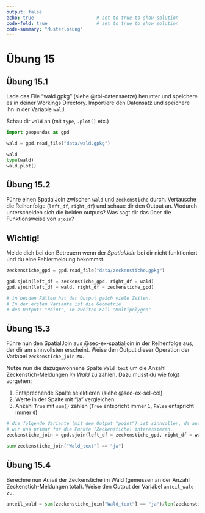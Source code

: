 ```yaml
---
output: false
echo: true                       # set to true to show solution
code-fold: true                  # set to true to show solution
code-summary: "Musterlösung"    
---
```


# Übung 15

## Übung 15.1 {#sec-ex-import-wald}

Lade das File "wald.gpkg" (siehe @tbl-datensaetze) herunter und speichere es in deiner Workings Directory. Importiere den Datensatz und speichere ihn in der Variable `wald`. 

Schau dir `wald` an (mit `type`, `.plot()` etc.)

```python

import geopandas as gpd 

wald = gpd.read_file("data/wald.gpkg")

wald
type(wald)
wald.plot()
```

## Übung 15.2 {#sec-ex-spatialjoin}

Führe einen SpatialJoin zwischen `wald` und `zeckenstiche` durch. Vertausche die Reihenfolge (`left_df`, `right_df`) und schaue dir den Output an. Wodurch unterscheiden sich die beiden outputs? Was sagt dir das über die Funktionsweise von `sjoin`?

:::{.callout-note}
## Wichtig!

Melde dich bei den Betreuern wenn der *SpatialJoin* bei dir nicht funktioniert und du eine Fehlermeldung bekommst.
:::

```python
zeckenstiche_gpd = gpd.read_file("data/zeckenstiche.gpkg")

gpd.sjoin(left_df = zeckenstiche_gpd, right_df = wald)
gpd.sjoin(left_df = wald, right_df = zeckenstiche_gpd) 

# in beiden Fällen hat der Output geich viele Zeilen. 
# In der ersten Variante ist die Geometrie
# des Outputs "Point", im zweiten Fall "Multipolygon"
```

## Übung 15.3 {#sec-ex-count}

Führe nun den SpatialJoin aus @sec-ex-spatialjoin in der Reihenfolge aus, der dir am sinnvollsten erscheint. Weise den Output dieser Operation der Variabel `zeckenstiche_join` zu.

Nutze nun die dazugewonnene Spalte `Wald_text` um die Anzahl Zeckenstich-Meldungen *im Wald* zu zählen. Dazu musst du wie folgt vorgehen: 

1. Entsprechende Spalte selektieren (siehe @sec-ex-sel-col)
2. Werte in der Spalte mit "ja" vergleichen
3. Anzahl `True` mit `sum()` zählen (`True` entspricht immer `1`, `False` entspricht immer `0`)

```python
# die folgende Variante (mit dem Output "point") ist sinnvoller, da auch
# wir uns primär für die Punkte (Zeckenstiche) interessieren.
zeckenstiche_join = gpd.sjoin(left_df = zeckenstiche_gpd, right_df = wald)

sum(zeckenstiche_join["Wald_text"] == "ja")
```

## Übung 15.4

Berechne nun *Anteil* der Zeckenstiche im Wald (gemessen an der Anzahl Zeckenstich-Meldungen total). Weise den Output der Variabel `anteil_wald` zu.

```python
anteil_wald = sum(zeckenstiche_join["Wald_text"] == "ja")/len(zeckenstiche_join["Wald_text"])
```
